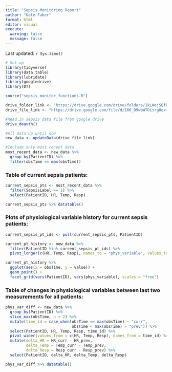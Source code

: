 ```yaml
---
title: "Sepsis Monitoring Report"
author: "Kate Faber"
format: html
editor: visual
execute: 
  warning: false
  message: false
---
```


Last updated: `r Sys.time()`

```r
# Set up 
library(tidyverse)
library(data.table)
library(lubridate)
library(googledrive)
library(DT)

source("sepsis_monitor_functions.R")

drive_folder_link <- "https://drive.google.com/drive/folders/1kLWejSQfOG-eD2XpfpofpiDaYeKq4I2l"
drive_file_link <- "https://drive.google.com/file/d/100_D9wbWTOisrg8exmEkJUnigjJvOz4a"

#Read in sepsis data file from google drive
drive_deauth()

#All data up until now
new_data <- updateData(drive_file_link)

#Include only most recent data
most_recent_data <- new_data %>%
  group_by(PatientID) %>%
  filter(obsTime == max(obsTime))

```

### Table of current sepsis patients:

```r
current_sepsis_pts <- most_recent_data %>%
  filter(SepsisLabel == 1) %>%
  select(PatientID, HR, Temp, Resp) 

current_sepsis_pts %>% datatable()
```

### Plots of physiological variable history for current sepsis patients: 

```r
current_sepsis_pt_ids <- pull(current_sepsis_pts, PatientID)

current_pt_history <- new_data %>%
  filter(PatientID %in% current_sepsis_pt_ids) %>%
  pivot_longer(c(HR, Temp, Resp), names_to = "phys_variable", values_to = "value")

current_pt_history %>%
  ggplot(aes(x = obsTime, y = value)) +
  geom_point() +
  facet_grid(vars(PatientID), vars(phys_variable), scales = "free")
```

### Table of changes in physiological variables between last two measurements for all patients: 

```r
phys_var_diff <- new_data %>% 
  group_by(PatientID) %>%
  slice_max(obsTime, n = 2) %>%
  mutate(time_id = case_when(obsTime == max(obsTime) ~ "curr",
                             obsTime < max(obsTime) ~ "prev")) %>%
  select(PatientID, HR, Temp, Resp, time_id) %>%
  pivot_wider(values_from = c(HR, Temp, Resp), names_from = time_id) %>%
  mutate(delta_HR = HR_curr - HR_prev,
         delta_Temp = Temp_curr - Temp_prev, 
         delta_Resp = Resp_curr - Resp_prev) %>%
  select(PatientID, delta_HR, delta_Temp, delta_Resp)

phys_var_diff %>% datatable()
```

